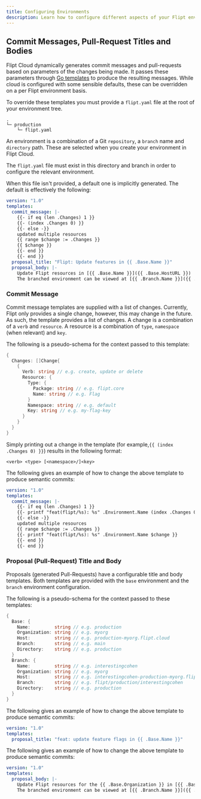 ```yaml
---
title: Configuring Environments
description: Learn how to configure different aspects of your Flipt environments
---
```


## Commit Messages, Pull-Request Titles and Bodies

Flipt Cloud dynamically generates commit messages and pull-requests based on parameters of the changes being made.
It passes these parameters through [Go templates](https://pkg.go.dev/text/template) to produce the resulting messages.
While cloud is configured with some sensible defaults, these can be overridden on a per Flipt environment basis.

To override these templates you must provide a `flipt.yaml` file at the root of your environment tree.

```console
.
└─ production
    └─ flipt.yaml
```

<Info>

An environment is a combination of a Git `repository`, a `branch` name and
`directory` path. These are selected when you create your environment in Flipt
Cloud.

The `flipt.yaml` file must exist in this directory and branch in order
to configure the relevant environment.

</Info>

When this file isn't provided, a default one is implicitly generated. The default is effectively the following:

```yaml
version: "1.0"
templates:
  commit_message: |-
    {{- if eq (len .Changes) 1 }}
    {{- (index .Changes 0) }}
    {{- else -}}
    updated multiple resources
    {{ range $change := .Changes }}
    {{ $change }}
    {{- end }}
    {{- end }}
  proposal_title: "Flipt: Update features in {{ .Base.Name }}"
  proposal_body: |-
    Update Flipt resources in [{{ .Base.Name }}]({{ .Base.HostURL }})
    The branched environment can be viewed at [{{ .Branch.Name }}]({{ .Branch.HostURL }})
```

### Commit Message

Commit message templates are supplied with a list of changes.
Currently, Flipt only provides a single change, however, this may change in the future. As such, the template provides a list of changes.
A change is a combination of a `verb` and `resource`.
A resource is a combination of `type`, `namespace` (when relevant) and `key`.

The following is a pseudo-schema for the context passed to this template:

```go Context
{
  Changes: []Change{
    {
      Verb: string // e.g. create, update or delete
      Resource: {
        Type: {
          Package: string // e.g. flipt.core
          Name: string // e.g. Flag
        }
        Namespace: string // e.g. default
        Key: string // e.g. my-flag-key
      }
    }
  }
}
```

Simply printing out a change in the template (for example,`{{ (index .Changes 0) }}`) results in the following format:

```
<verb> <type> [<namespace>/]<key>
```

<Accordion title="Example: Semantic Commit Messages">
The following gives an example of how to change the above template to produce semantic commits:

```yaml
version: "1.0"
templates:
  commit_message: |-
    {{- if eq (len .Changes) 1 }}
    {{- printf "feat(flipt/%s): %s" .Environment.Name (index .Changes 0) }}
    {{- else -}}
    updated multiple resources
    {{ range $change := .Changes }}
    {{- printf "feat(flipt/%s): %s" .Environment.Name $change }}
    {{- end }}
    {{- end }}
```

</Accordion>

### Proposal (Pull-Request) Title and Body

Proposals (generated Pull-Requests) have a configurable title and body templates.
Both templates are provided with the `base` environment and the `branch` environment configuration.

The following is a pseudo-schema for the context passed to these templates:

```go Context
{
  Base: {
    Name:         string // e.g. production
    Organization: string // e.g. myorg
    Host:         string // e.g. production-myorg.flipt.cloud
    Branch:       string // e.g. main
    Directory:    string // e.g. production
  }
  Branch: {
    Name:         string // e.g. interestingcohen
    Organization: string // e.g. myorg
    Host:         string // e.g. interestingcohen-production-myorg.flipt.cloud
    Branch:       string // e.g. flipt/production/interestingcohen
    Directory:    string // e.g. production
  }
}
```

<AccordionGroup>
<Accordion title="Example: Title in Semantic Commit Message Style">
The following gives an example of how to change the above template to produce semantic commits:

```yaml
version: "1.0"
templates:
  proposal_title: "feat: update feature flags in {{ .Base.Name }}"
```

</Accordion>
<Accordion title="Example: Body With Organization">
The following gives an example of how to change the above template to produce semantic commits:

```yaml
version: "1.0"
templates:
  proposal_body: |-
    Update Flipt resources for the {{ .Base.Organization }} in [{{ .Base.Name }}]({{ .Base.HostURL }}).
    The branched environment can be viewed at [{{ .Branch.Name }}]({{ .Branch.HostURL }}).
```

</Accordion>
</AccordionGroup>
